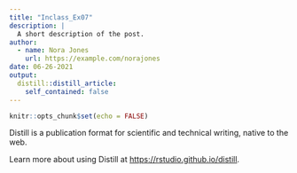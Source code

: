 ```yaml
---
title: "Inclass_Ex07"
description: |
  A short description of the post.
author:
  - name: Nora Jones
    url: https://example.com/norajones
date: 06-26-2021
output:
  distill::distill_article:
    self_contained: false
---
```



```r
knitr::opts_chunk$set(echo = FALSE)
```

Distill is a publication format for scientific and technical writing, native to the web.

Learn more about using Distill at <https://rstudio.github.io/distill>.


